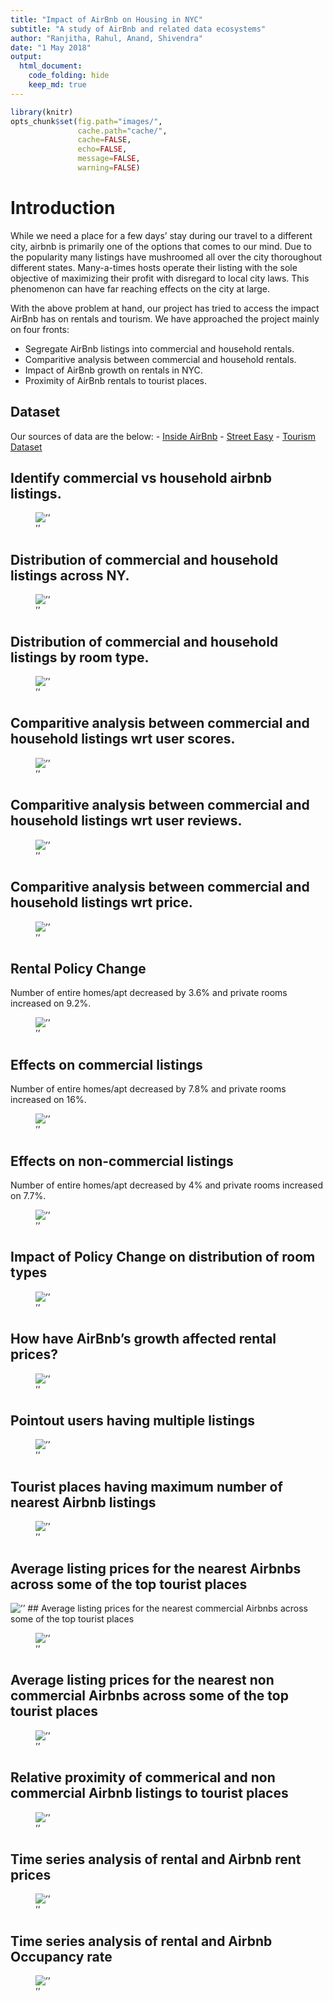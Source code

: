 ```yaml
---
title: "Impact of AirBnb on Housing in NYC"
subtitle: "A study of AirBnb and related data ecosystems"
author: "Ranjitha, Rahul, Anand, Shivendra"
date: "1 May 2018"
output: 
  html_document:
    code_folding: hide
    keep_md: true
---
```



```r
library(knitr)
opts_chunk$set(fig.path="images/",
               cache.path="cache/",
               cache=FALSE,
               echo=FALSE,
               message=FALSE,
               warning=FALSE) 
```

# Introduction  
While we need a place for a few days' stay during our travel to a different city, airbnb is primarily one of the options that comes to our mind. Due to the popularity many listings have mushroomed all over the city thoroughout different states. Many-a-times hosts operate their listing with the sole objective of maximizing their profit with disregard to local city laws. This phenomenon can have far reaching effects on the city at large.

With the above problem at hand, our project has tried to access the impact AirBnb has on rentals and tourism. We have approached the project mainly on four fronts:  
  
  - Segregate AirBnb listings into commercial and household rentals.
  - Comparitive analysis between commercial and household rentals.
  - Impact of AirBnb growth on rentals in NYC.
  - Proximity of AirBnb rentals to tourist places.  
  
## Dataset
Our sources of data are the below:
  - [Inside AirBnb](http://insideairbnb.com/get-the-data.html)
  - [Street Easy](https://streeteasy.com/blog/download-data/)
  - [Tourism Dataset]()
  



## Identify commercial vs household airbnb listings.  

![''](/Users/shivendra/Projects/Final-Project-Airbnb/images/listing-count-split.png)


## Distribution of commercial and household listings across NY.  
  
![''](/Users/shivendra/Projects/Final-Project-Airbnb/images/distribution-listing.png)

## Distribution of commercial and household listings by room type.  
  
![''](/Users/shivendra/Projects/Final-Project-Airbnb/images/percentage-listing.jpg)




## Comparitive analysis between commercial and household listings wrt user scores.  
  
![''](/Users/shivendra/Projects/Final-Project-Airbnb/images/score-comparison.jpg)

## Comparitive analysis between commercial and household listings wrt user reviews.  
  
![''](/Users/shivendra/Projects/Final-Project-Airbnb/images/review-comparison.jpg)

## Comparitive analysis between commercial and household listings wrt price.  
  
![''](/Users/shivendra/Projects/Final-Project-Airbnb/images/cost-comparison.jpg)

## Rental Policy Change
  
Number of entire homes/apt decreased by 3.6% and private rooms increased on 9.2%. 
  
![''](/Users/shivendra/Projects/Final-Project-Airbnb/images/policy-effects1.png)


## Effects on commercial listings
  
Number of entire homes/apt decreased by 7.8% and private rooms increased on 16%.  
  
![''](/Users/shivendra/Projects/Final-Project-Airbnb/images/policy-effects-commercial.png)

## Effects on non-commercial listings
  
Number of entire homes/apt decreased by 4% and private rooms increased on 7.7%.  
  
![''](/Users/shivendra/Projects/Final-Project-Airbnb/images/policy-effects-household.png)

## Impact of Policy Change on distribution of room types  
  
![''](/Users/shivendra/Projects/Final-Project-Airbnb/images/time-series.png)

## How have AirBnb's growth affected rental prices?  
  
![''](/Users/shivendra/Projects/Final-Project-Airbnb/images/airbnb-vs-rentals.png)

## Pointout users having multiple listings  
  
![''](/Users/shivendra/Projects/Final-Project-Airbnb/images/pin-point-users.jpg)

## Tourist places having maximum number of nearest Airbnb listings
![''](/Users/ranjitarajeevashetty/Final-Project-Airbnb/images/Tourist place with max airbnb.png)

## Average listing prices for the nearest Airbnbs across some of the top tourist places

![''](/Users/ranjitarajeevashetty/Final-Project-Airbnb/images/cost variation.png)
## Average listing prices for the nearest commercial Airbnbs across some of the top tourist places

![''](/Users/ranjitarajeevashetty/Final-Project-Airbnb/images/Airbnb Commercial cost variation.png)

## Average listing prices for the nearest non commercial Airbnbs across some of the top tourist places

![''](/Users/ranjitarajeevashetty/Final-Project-Airbnb/images/Airbnb non commercial listing.png)

## Relative proximity of commerical and non commercial Airbnb listings to tourist places

![''](/Users/ranjitarajeevashetty/Final-Project-Airbnb/images/Nearest airbnb.png)


## Time series analysis of rental and Airbnb rent prices

![''](/Users/ranjitarajeevashetty/Final-Project-Airbnb/images/Time series price.png)


## Time series analysis of rental and Airbnb Occupancy rate

![''](/Users/ranjitarajeevashetty/Final-Project-Airbnb/images/Time series Occupancy.png)




